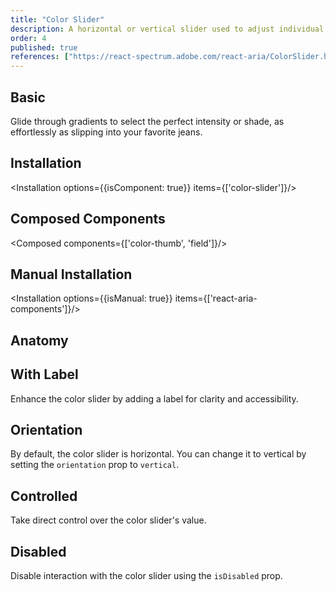 ```yaml
---
title: "Color Slider"
description: A horizontal or vertical slider used to adjust individual color properties like hue, saturation, or brightness.
order: 4
published: true
references: ["https://react-spectrum.adobe.com/react-aria/ColorSlider.html#props"]
---
```


## Basic
Glide through gradients to select the perfect intensity or shade, as effortlessly as slipping into your favorite jeans.
<How minW72 toUse="colors/color-slider/color-slider-demo" />

## Installation
<Installation options={{isComponent: true}} items={['color-slider']}/>

## Composed Components
<Composed components={['color-thumb', 'field']}/>

## Manual Installation
<Installation options={{isManual: true}} items={['react-aria-components']}/>
<SourceCode toShow='color-slider'/>

## Anatomy
<Anatomy show='color-slider-anatomy'/>

## With Label
Enhance the color slider by adding a label for clarity and accessibility.
<How minW72 toUse="colors/color-slider/color-slider-with-label-demo" />

## Orientation
By default, the color slider is horizontal. You can change it to vertical by setting the `orientation` prop to `vertical`.
<How minW72 toUse="colors/color-slider/color-slider-vertical-demo" />

## Controlled
Take direct control over the color slider's value.
<How minW72 toUse="colors/color-slider/color-slider-controlled-demo" />

## Disabled
Disable interaction with the color slider using the `isDisabled` prop.
<How minW72 toUse="colors/color-slider/color-slider-disabled-demo" />

